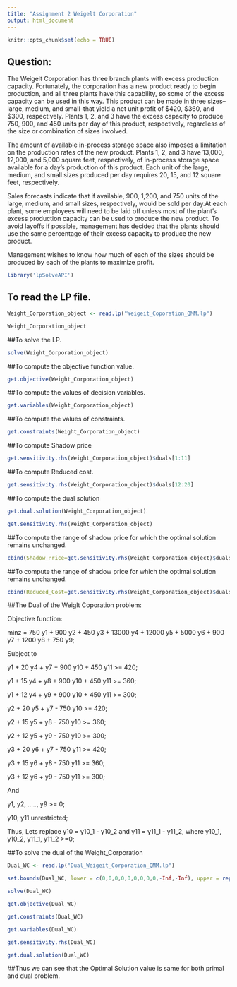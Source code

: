 ```yaml
---
title: "Assignment 2 Weigelt Corporation"
output: html_document
---
```


```r
knitr::opts_chunk$set(echo = TRUE)
```

## Question:
The Weigelt Corporation has three branch plants with excess production capacity. Fortunately, the corporation has a new product ready to begin production, and all three plants have this capability, so some of the excess capacity can be used in this way. This product can be made in three sizes–large, medium, and small–that yield a net unit profit of $420, $360, and $300, respectively. Plants 1, 2, and 3 have the excess capacity to produce 750, 900, and 450 units per day of this product, respectively, regardless of the size or combination of sizes involved.

The amount of available in-process storage space also imposes a limitation on the production rates of the new product. Plants 1, 2, and 3 have 13,000, 12,000, and 5,000 square feet, respectively, of in-process storage space available for a day’s production of this product. Each unit of the large, medium, and small sizes produced per day requires 20, 15, and 12 square feet, respectively.

Sales forecasts indicate that if available, 900, 1,200, and 750 units of the large, medium, and small sizes, respectively, would be sold per day.At each plant, some employees will need to be laid off unless most of the plant’s excess production capacity can be used to produce the new product. To avoid layoffs if possible, management has decided that the plants should use the same percentage of their excess capacity to produce the new product.

Management wishes to know how much of each of the sizes should be produced by each of the plants to maximize profit.

```r
library('lpSolveAPI')
```

## To read the LP file.

```r
Weight_Corporation_object <- read.lp("Weigeit_Coporation_QMM.lp")

Weight_Corporation_object
```
##To solve the LP.
```r
solve(Weight_Corporation_object)
```
##To compute the objective function value.
```r
get.objective(Weight_Corporation_object)
```
##To compute the values of decision variables.
```r
get.variables(Weight_Corporation_object)
```
##To compute the values of constraints.
```r
get.constraints(Weight_Corporation_object)
```
##To compute Shadow price
```r
get.sensitivity.rhs(Weight_Corporation_object)$duals[1:11]
```
##To compute Reduced cost.
```r
get.sensitivity.rhs(Weight_Corporation_object)$duals[12:20]
```
##To compute the dual solution
```r
get.dual.solution(Weight_Corporation_object)
```

```r
get.sensitivity.rhs(Weight_Corporation_object)
```
##To compute the range of shadow price for which the optimal solution remains unchanged.
```r
cbind(Shadow_Price=get.sensitivity.rhs(Weight_Corporation_object)$duals[1:11], Lower_bound=get.sensitivity.rhs(Weight_Corporation_object)$dualsfrom[1:11], Upper_bound=get.sensitivity.rhs(Weight_Corporation_object)$dualstill[1:11])

```
##To compute the range of shadow price for which the optimal solution remains unchanged.
```r
cbind(Reduced_Cost=get.sensitivity.rhs(Weight_Corporation_object)$duals[12:20], Lower_bound=get.sensitivity.rhs(Weight_Corporation_object)$dualsfrom[12:20], Upper_bound=get.sensitivity.rhs(Weight_Corporation_object)$dualstill[12:20])

```
##The Dual of the Weiglt Coporation problem:

Objective function:

minz = 750 y1 + 900 y2 + 450 y3 + 13000 y4 + 12000 y5 + 5000 y6 + 900 y7 + 1200 y8 + 750 y9;

Subject to

y1 + 20 y4 + y7 + 900 y10 + 450 y11 >= 420;

y1 + 15 y4 + y8 + 900 y10 + 450 y11 >= 360;

y1 + 12 y4 + y9 + 900 y10 + 450 y11 >= 300;

y2 + 20 y5 + y7 - 750 y10 >= 420;

y2 + 15 y5 + y8 - 750 y10 >= 360;

y2 + 12 y5 + y9 - 750 y10 >= 300;

y3 + 20 y6 + y7 - 750 y11 >= 420;

y3 + 15 y6 + y8 - 750 y11 >= 360;

y3 + 12 y6 + y9 - 750 y11 >= 300;

And

y1, y2, ….., y9 >= 0;

y10, y11 unrestricted;

Thus, Lets replace y10 = y10_1 - y10_2 and y11 = y11_1 - y11_2, where y10_1, y10_2, y11_1, y11_2 >=0;

##To solve the dual of the Weight_Corporation
```r
Dual_WC <- read.lp("Dual_Weigeit_Corporation_QMM.lp")

set.bounds(Dual_WC, lower = c(0,0,0,0,0,0,0,0,0,-Inf,-Inf), upper = rep(Inf,11))

solve(Dual_WC)
```

```r
get.objective(Dual_WC)

```

```r
get.constraints(Dual_WC)

```

```r
get.variables(Dual_WC)

```

```r
get.sensitivity.rhs(Dual_WC)
```

```r
get.dual.solution(Dual_WC)

```
##Thus we can see that the Optimal Solution value is same for both primal and dual problem.
